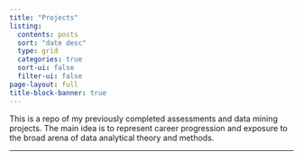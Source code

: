 ```yaml
---
title: "Projects"
listing:
  contents: posts
  sort: "date desc"
  type: grid
  categories: true
  sort-ui: false
  filter-ui: false
page-layout: full
title-block-banner: true
---
```


This is a repo of my previously completed assessments and data mining projects. The main idea is to represent career progression and exposure to the broad arena of data analytical theory and methods.

------------------------------------------------------------------------
